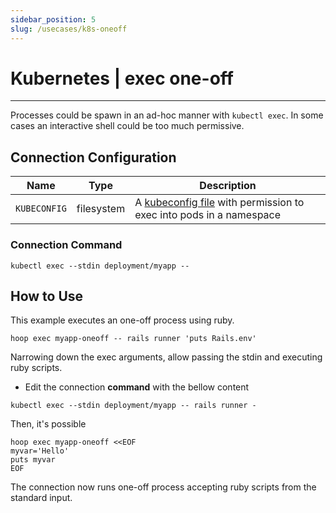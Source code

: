 ```yaml
---
sidebar_position: 5
slug: /usecases/k8s-oneoff
---
```



# Kubernetes | exec one-off

<ConnectOnHoopButton url='https://app.hoop.dev/connections/command-line/new?data=ewogICAgIm5hbWUiOiJteS1rdWJlcm5ldGVzLWV4ZWMtb25lLW9mZiIsCiAgICAidHlwZSI6ImNvbW1hbmQtbGluZSIsCiAgICAiaWNvbl9uYW1lIjogImt1YmVybmV0ZXMiLAogICAgInNlY3JldCI6IHsKICAgICAgICAiZmlsZXN5c3RlbTpLVUJFQ09ORklHIjoiIiwKICAgICAgICAiZW52dmFyOkRFUExPWV9OQU1FIjogIiIsCiAgICAgICAgImVudnZhcjpOQU1FU1BBQ0UiOiAiIgogICAgfSwKICAgICJjb21tYW5kIjogWyJrdWJlY3RsIiwgImV4ZWMiLCAiLS10dHkiLCAiLS1zdGRpbiIsICIkREVQTE9ZX05BTUUiLCAiLS1uYW1lc3BhY2UiLCAiJE5BTUVTUEFDRSIsICItLSJdCn0=' />

---

Processes could be spawn in an ad-hoc manner with `kubectl exec`. In some cases an interactive shell could be too much permissive.

## Connection Configuration

| Name         | Type       | Description                                                                                                                                                 |
| ------------ | ---------- | ----------------------------------------------------------------------------------------------------------------------------------------------------------- |
| `KUBECONFIG` | filesystem | A [kubeconfig file](https://kubernetes.io/docs/concepts/configuration/organize-cluster-access-kubeconfig/) with permission to exec into pods in a namespace |

### Connection Command

```shell
kubectl exec --stdin deployment/myapp --
```

## How to Use

This example executes an one-off process using ruby.

```shell
hoop exec myapp-oneoff -- rails runner 'puts Rails.env'
```

Narrowing down the exec arguments, allow passing the stdin and executing ruby scripts.

- Edit the connection **command** with the bellow content

```shell
kubectl exec --stdin deployment/myapp -- rails runner -
```

Then, it's possible

```shell
hoop exec myapp-oneoff <<EOF
myvar='Hello'
puts myvar
EOF
```

The connection now runs one-off process accepting ruby scripts from the standard input.
